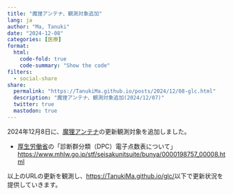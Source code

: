 ```yaml
---
title: "魔狸アンテナ、観測対象追加"
lang: ja
author: "Ma, Tanuki"
date: "2024-12-08"
categories: [医療]
format:
  html:
    code-fold: true
    code-summary: "Show the code"
filters:
  - social-share
share:
  permalink: "https://TanukiMa.github.io/posts/2024/12/08-glc.html"
  description: "魔狸アンテナ、観測対象追加(2024/12/07)"
  twitter: true
  mastodon: true
---
```


2024年12月8日に、[魔狸アンテナ](https://TanukiMa.github.io/glc/)の更新観測対象を追加しました。

* [厚生労働省](https://www.mhlw.go.jp/)の「診断群分類（DPC）電子点数表について」 [https://www.mhlw.go.jp/stf/seisakunitsuite/bunya/0000198757_00008.html](https://www.mhlw.go.jp/stf/seisakunitsuite/bunya/0000198757_00008.html)

以上のURLの更新を観測し、[https://TanukiMa.github.io/glc/](https://TanukiMa.github.io/glc/)以下で更新状況を提供していきます。
